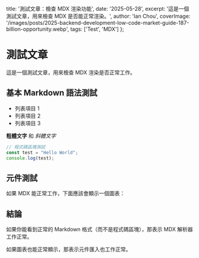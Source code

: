   title: '測試文章：檢查 MDX 渲染功能',
  date: '2025-05-28',
  excerpt: '這是一個測試文章，用來檢查 MDX 是否能正常渲染。',
  author: 'Ian Chou',
  coverImage: '/images/posts/2025-backend-development-low-code-market-guide-187-billion-opportunity.webp',
  tags: ['Test', 'MDX']
};

# 測試文章

這是一個測試文章，用來檢查 MDX 渲染是否正常工作。

## 基本 Markdown 語法測試

- 列表項目 1
- 列表項目 2
- 列表項目 3

**粗體文字** 和 *斜體文字*

```javascript
// 程式碼區塊測試
const test = "Hello World";
console.log(test);
```

## 元件測試

如果 MDX 能正常工作，下面應該會顯示一個圖表：

<MarketGrowthChart />

## 結論

如果你能看到正常的 Markdown 格式（而不是程式碼區塊），那表示 MDX 解析器工作正常。

如果圖表也能正常顯示，那表示元件匯入也工作正常。
